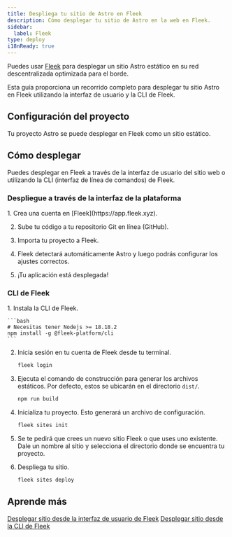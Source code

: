 ```yaml
---
title: Despliega tu sitio de Astro en Fleek
description: Cómo desplegar tu sitio de Astro en la web en Fleek.
sidebar:
  label: Fleek
type: deploy
i18nReady: true
---
```



Puedes usar [Fleek](http://fleek.xyz/) para desplegar un sitio Astro estático en su red descentralizada optimizada para el borde.

Esta guía proporciona un recorrido completo para desplegar tu sitio Astro en Fleek utilizando la interfaz de usuario y la CLI de Fleek.

## Configuración del proyecto

Tu proyecto Astro se puede desplegar en Fleek como un sitio estático.

## Cómo desplegar

Puedes desplegar en Fleek a través de la interfaz de usuario del sitio web o utilizando la CLI (interfaz de línea de comandos) de Fleek.

### Despliegue a través de la interfaz de la plataforma

<Steps>
1. Crea una cuenta en [Fleek](https://app.fleek.xyz).

2. Sube tu código a tu repositorio Git en línea (GitHub).

3. Importa tu proyecto a Fleek.

4. Fleek detectará automáticamente Astro y luego podrás configurar los ajustes correctos.

5. ¡Tu aplicación está desplegada!
</Steps>

### CLI de Fleek

<Steps>
1. Instala la CLI de Fleek.

    ```bash
    # Necesitas tener Nodejs >= 18.18.2
    npm install -g @fleek-platform/cli
    ```

2. Inicia sesión en tu cuenta de Fleek desde tu terminal.

    ```bash
    fleek login
    ```

3. Ejecuta el comando de construcción para generar los archivos estáticos. Por defecto, estos se ubicarán en el directorio `dist/`.

    ```bash
    npm run build
    ```

4. Inicializa tu proyecto. Esto generará un archivo de configuración.

    ```bash
    fleek sites init
    ```

5. Se te pedirá que crees un nuevo sitio Fleek o que uses uno existente. Dale un nombre al sitio y selecciona el directorio donde se encuentra tu proyecto.

6. Despliega tu sitio.

    ```bash
    fleek sites deploy
    ```
</Steps>

## Aprende más

<ReadMore>[Desplegar sitio desde la interfaz de usuario de Fleek](https://fleek.xyz/docs/platform/deployments/)</ReadMore>
<ReadMore>[Desplegar sitio desde la CLI de Fleek](https://fleek.xyz/docs/cli/hosting/)</ReadMore>
